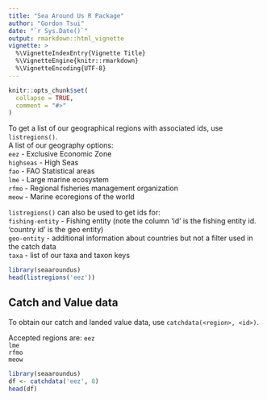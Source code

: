 ```yaml
---
title: "Sea Around Us R Package"
author: "Gordon Tsui"
date: "`r Sys.Date()`"
output: rmarkdown::html_vignette
vignette: >
  %\VignetteIndexEntry{Vignette Title}
  %\VignetteEngine{knitr::rmarkdown}
  %\VignetteEncoding{UTF-8}
---
```


```r
knitr::opts_chunk$set(
  collapse = TRUE,
  comment = "#>"
)
```

To get a list of our geographical regions with associated ids, use `listregions()`.  
A list of our geography options:  
`eez` - Exclusive Economic Zone  
`highseas` - High Seas  
`fao` - FAO Statistical areas  
`lme` - Large marine ecosystem  
`rfmo` - Regional fisheries management organization  
`meow` - Marine ecoregions of the world  
  
`listregions()` can also be used to get ids for:  
`fishing-entity` - Fishing entity (note the column 'id' is the fishing entity id. 'country id' is the geo entity)  
`geo-entity` - additional information about countries but not a filter used in the catch data  
`taxa` - list of our taxa and taxon keys  

```r
library(seaaroundus)
head(listregions('eez'))
```


## Catch and Value data

To obtain our catch and landed value data, use `catchdata(<region>, <id>)`.

Accepted regions are:
`eez`  
`lme`  
`rfmo`  
`meow`  

```r
library(seaaroundus)
df <- catchdata('eez', 8)
head(df)
```

